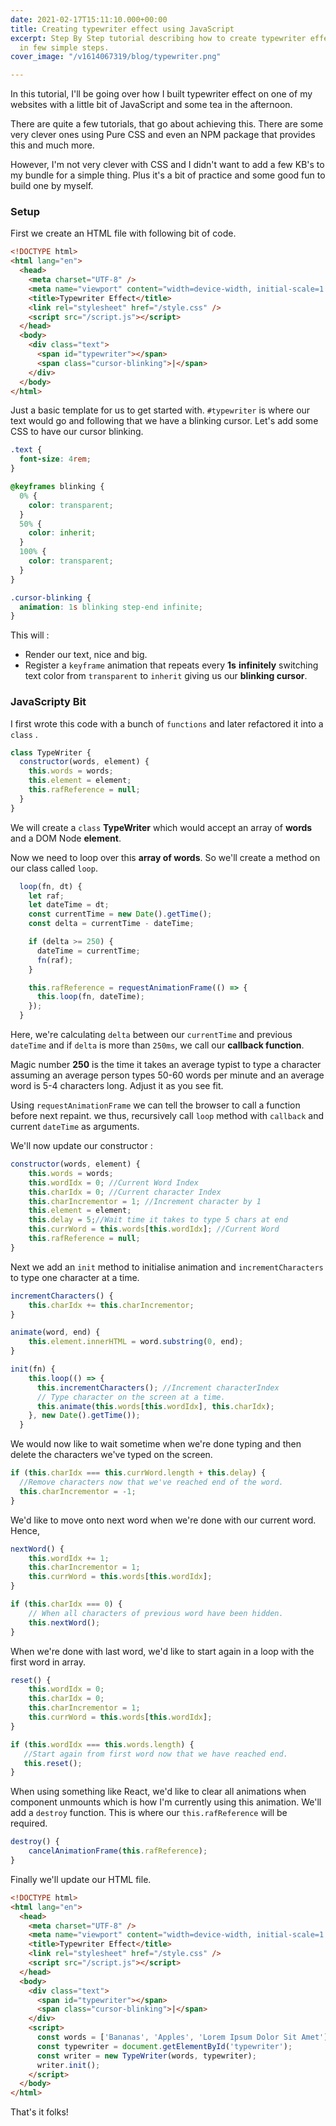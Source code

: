 ```yaml
---
date: 2021-02-17T15:11:10.000+00:00
title: Creating typewriter effect using JavaScript
excerpt: Step By Step tutorial describing how to create typewriter effect using JavaScript
  in few simple steps.
cover_image: "/v1614067319/blog/typewriter.png"

---
```

In this tutorial, I'll be going over how I built typewriter effect on one of my websites with a little bit of JavaScript and some tea in the afternoon.

There are quite a few tutorials, that go about achieving this. There are some very clever ones using Pure CSS and even an NPM package that provides this and much more.

However, I'm not very clever with CSS and I didn't want to add a few KB's to my bundle for a simple thing. Plus it's a bit of practice and some good fun to build one by myself.

### Setup

First we create an HTML file with following bit of code.

```html
<!DOCTYPE html>
<html lang="en">
  <head>
    <meta charset="UTF-8" />
    <meta name="viewport" content="width=device-width, initial-scale=1.0" />
    <title>Typewriter Effect</title>
    <link rel="stylesheet" href="/style.css" />
    <script src="/script.js"></script>
  </head>
  <body>
    <div class="text">
      <span id="typewriter"></span>
      <span class="cursor-blinking">|</span>
    </div>
  </body>
</html>
```

Just a basic template for us to get started with. `#typewriter` is where our text would go and following that we have a blinking cursor. Let's add some CSS to have our cursor blinking.

```css
.text {
  font-size: 4rem;
}

@keyframes blinking {
  0% {
    color: transparent;
  }
  50% {
    color: inherit;
  }
  100% {
    color: transparent;
  }
}

.cursor-blinking {
  animation: 1s blinking step-end infinite;
}
```

This will :

- Render our text, nice and big.
- Register a `keyframe` animation that repeats every **1s** **infinitely** switching text color from `transparent` to `inherit` giving us our **blinking cursor**.

### JavaScripty Bit

I first wrote this code with a bunch of `functions` and later refactored it into a `class` .

```javascript
class TypeWriter {
  constructor(words, element) {
    this.words = words;
    this.element = element;
    this.rafReference = null;
  }
}
```

We will create a `class` **TypeWriter** which would accept an array of **words** and a DOM Node **element**.

Now we need to loop over this **array of words**. So we'll create a method on our class called `loop`.

```javascript
  loop(fn, dt) {
    let raf;
    let dateTime = dt;
    const currentTime = new Date().getTime();
    const delta = currentTime - dateTime;

    if (delta >= 250) {
      dateTime = currentTime;
      fn(raf);
    }

    this.rafReference = requestAnimationFrame(() => {
      this.loop(fn, dateTime);
    });
  }
```

Here, we're calculating `delta` between our `currentTime` and previous `dateTime` and if `delta` is more than `250ms`, we call our **callback function**.

Magic number **250** is the time it takes an average typist to type a character assuming an average person types 50-60 words per minute and an average word is 5-4 characters long. Adjust it as you see fit.

Using `requestAnimationFrame` we can tell the browser to call a function before next repaint. we thus, recursively call `loop` method with `callback` and current `dateTime` as arguments.

We'll now update our constructor :

```javascript
constructor(words, element) {
    this.words = words;
    this.wordIdx = 0; //Current Word Index
    this.charIdx = 0; //Current character Index
    this.charIncrementor = 1; //Increment character by 1
    this.element = element;
    this.delay = 5;//Wait time it takes to type 5 chars at end
    this.currWord = this.words[this.wordIdx]; //Current Word
    this.rafReference = null;
}
```

Next we add an `init` method to initialise animation and `incrementCharacters` to type one character at a time.

```javascript
incrementCharacters() {
    this.charIdx += this.charIncrementor;
}
```

```javascript
animate(word, end) {
    this.element.innerHTML = word.substring(0, end);
}

init(fn) {
    this.loop(() => {
      this.incrementCharacters(); //Increment characterIndex
	  // Type character on the screen at a time.
      this.animate(this.words[this.wordIdx], this.charIdx);
    }, new Date().getTime());
  }
```

We would now like to wait sometime when we're done typing and then delete the characters we've typed on the screen.

```javascript
if (this.charIdx === this.currWord.length + this.delay) {
  //Remove characters now that we've reached end of the word.
  this.charIncrementor = -1;
}
```

We'd like to move onto next word when we're done with our current word. Hence,

```javascript
nextWord() {
    this.wordIdx += 1;
    this.charIncrementor = 1;
    this.currWord = this.words[this.wordIdx];
}

if (this.charIdx === 0) {
    // When all characters of previous word have been hidden.
    this.nextWord();
}
```

When we're done with last word, we'd like to start again in a loop with the first word in array.

```javascript
reset() {
    this.wordIdx = 0;
    this.charIdx = 0;
    this.charIncrementor = 1;
    this.currWord = this.words[this.wordIdx];
}

if (this.wordIdx === this.words.length) {
   //Start again from first word now that we have reached end.
   this.reset();
}
```

When using something like React, we'd like to clear all animations when component unmounts which is how I'm currently using this animation. We'll add a `destroy` function. This is where our `this.rafReference` will be required.

```javascript
destroy() {
    cancelAnimationFrame(this.rafReference);
}
```

Finally we'll update our HTML file.

```html
<!DOCTYPE html>
<html lang="en">
  <head>
    <meta charset="UTF-8" />
    <meta name="viewport" content="width=device-width, initial-scale=1.0" />
    <title>Typewriter Effect</title>
    <link rel="stylesheet" href="/style.css" />
    <script src="/script.js"></script>
  </head>
  <body>
    <div class="text">
      <span id="typewriter"></span>
      <span class="cursor-blinking">|</span>
    </div>
    <script>
      const words = ['Bananas', 'Apples', 'Lorem Ipsum Dolor Sit Amet'];
      const typewriter = document.getElementById('typewriter');
      const writer = new TypeWriter(words, typewriter);
      writer.init();
    </script>
  </body>
</html>
```

<Glitch
  embedUrl="https://glitch.com/embed/#!/embed/brass-petalite-dash?path=script.js&previewSize=0"
  title="brass-petalite-dash on Glitch"
  allow="geolocation; microphone; camera; midi; vr; encrypted-media"
/>

That's it folks!